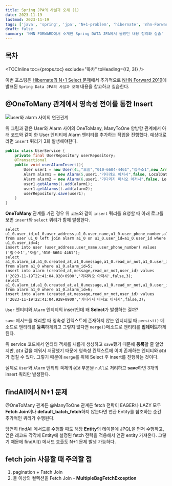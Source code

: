 ```yaml
---
title: Spring JPA의 사실과 오해 (1)
date: 2023-11-19
lastmod: 2023-11-19
tags: ['java', 'spring', 'jpa', 'N+1-problem', 'hibernate', 'nhn-Forward']
draft: false
summary: 'NHN FORWARD에서 소개한 Spring DATA JPA에서 몰랐던 내용 정리와 실습'
---
```


## 목차

<TOCInline toc={props.toc} exclude="목차" toHeading={(2, 3)} />

이번 포스팅은 [Hibernate의 N+1 Select 문제](/blog/spring/spring-jpa-np1)에서 추가적으로
[NHN Forward 2019](https://www.youtube.com/watch?v=rYj8PLIE6-k&list=PL42XJKPNDepZVLkCM4yEKmU4LHyXjzChy&index=7)에 발표된
`Spring Data JPA의 사실과 오해` 내용을 참고하고 실습한다.

## @OneToMany 관계에서 영속성 전이를 통한 Insert

<img src="/static/images/spring/spring-user-alarm-entity.png" alt="user와 alarm 사이의 연관관계" />

위 그림과 같은 User와 Alarm 사이의 OneToMany, ManyToOne 양방향 관계에서 아래 코드와 같이 한 User 엔티티에 Alarm 엔티티를 추가하는 작업을 진행했다.
예상대로라면 `insert` 쿼리가 3회 발생해야한다.

```java:UserService.java
public class UserService {
    private final UserRepository userRepository;
    @Transactional
    public void userAlarmInsert(){
        User user1 = new User(4L,"오솔","010-6604-4461","집수소1",new ArrayList<>());
        Alarm alarm1 = new Alarm(5,user1,"기다려오 아저시",false, LocalDateTime.now());
        Alarm alarm2 = new Alarm(6,user1,"기다리지 마시오 아저시",false, LocalDateTime.now());
        user1.getAlarms().add(alarm1);
        user1.getAlarms().add(alarm2);
        userRepository.save(user1);
    }
}
```

**OneToMany** 관계를 가진 경우 위 코드와 같이 `insert` 쿼리를 요청할 때 아래 로그를 보면 `insert`와 `select` 쿼리가 함께 발생한다.

```
select u1_0.user_id,u1_0.user_address,u1_0.user_name,u1_0.user_phone_number,a1_0.user_id,a1_0.alarm_id,a1_0.created_at,a1_0.message,a1_0.read_or_not from user u1_0 left join alarm a1_0 on u1_0.user_id=a1_0.user_id where u1_0.user_id=4;
insert into user (user_address,user_name,user_phone_number) values ('집수소1','오솔','010-6604-4461');
select a1_0.alarm_id,a1_0.created_at,a1_0.message,a1_0.read_or_not,a1_0.user_id from alarm a1_0 where a1_0.alarm_id=5;
insert into alarm (created_at,message,read_or_not,user_id) values ('2023-11-19T22:41:04.928+0900','기다려오 아저시',false,3);
select a1_0.alarm_id,a1_0.created_at,a1_0.message,a1_0.read_or_not,a1_0.user_id from alarm a1_0 where a1_0.alarm_id=6;
insert into alarm (created_at,message,read_or_not,user_id) values ('2023-11-19T22:41:04.928+0900','기다리지 마시오 아저시',false,3);
```

`User` 엔티티와 `Alarm` 엔티티의 insert인데 왜 **Select**가 발생하는 걸까?

`save` 메서드를 처리할 때 영속성 컨텍스트에 존재하지 않는 엔티티일 때 `persist()` 메소드로 엔티티를 **등록**하게되고 그렇지 않다면 `merge()`메소드로 엔티티를 **업데이트**하게된다.

위 service 코드에서 엔티티 객체를 새롭게 생성하고 `save`했기 때문에 **등록**할 줄 알았지만, `@Id` 값을 체워서 저장했기 때문에 영속성 컨텍스트에 이미 존재하는 엔티티와 `@Id`가 겹칠 수 있다.
그렇기 때문에 `merge`를 위해 Select 후 insert를 진행하는 것이다.

실제로 `User`와 `Alarm` 엔티티 객체의 `@Id` 부분을 `null`로 처리하고 **save**하면 3개의 insert 쿼리만 발생한다.

## findAll에서 N+1 문제

@OneToMany 관계든 @ManyToOne 관계든 fetch 전략이 EAGER나 LAZY 모두 **Fetch Join**이나 **default_batch_fetch**하지 않는다면
연관 Entity를 참조하는 순간 추가적인 쿼리가 수행된다.

당연히 findAll 메서드를 수행할 때도 해당 **Entity**의 테이블에 JPQL을 먼저 수행하고, 얻은 레코드 각각에 Entity에 설정된 fetch 전략을 적용해서 연관 entity 가져온다.
그렇기 때문에 findAll() 메서드 호출도 N+1 문제 발생 가능하다.

## fetch join 사용할 때 주의할 점

1. pagination + Fatch Join
2. 둘 이상의 컬렉션을 Fetch Join - **MultipleBagFetchException**
